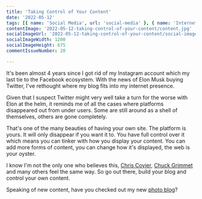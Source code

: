 ```yaml
---
title: 'Taking Control of Your Content'
date: '2022-05-12'
tags: [{ name: 'Social Media', url: 'social-media' }, { name: 'Internet', url: 'internet' }]
contentImage: '2022-05-12-taking-control-of-your-content/content.jpg'
socialImageUrl: '2022-05-12-taking-control-of-your-content/social-image.jpg'
socialImageWidth: 1200
socialImageHeight: 675
commentIssueNumber: 20

---
```


It's been almost 4 years since I got rid of my Instagram account which my last tie to the Facebook ecosystem. With the news of Elon Musk buying Twitter, I've rethought where my blog fits into my internet presence.

Given that I suspect Twitter might very well take a turn for the worse with Elon at the helm, it reminds me of all the cases where platforms disappeared out from under users. Some are still around as a shell of themselves, others are gone completely.

That's one of the many beauties of having your own site. The platform is yours. It will only disappear if you want it to. You have full control over it which means you can tinker with how you display your content. You can add more forms of content, you can change how it's displayed, the web is your oyster.

I know I'm not the only one who believes this, <a href="https://chriscoyier.net/2022/04/29/rss-3/" target="_blank" rel="noreferrer nofollow">Chris Coyier</a>, <a href="https://cagrimmett.com/thoughts/2022/04/26/why-blog/" target="_blank" rel="noreferrer nofollow">Chuck Grimmet</a> and many others feel the same way. So go out there, build your blog and control your own content.

Speaking of new content, have you checked out my new [photo blog](https://kpwags.com/photoblog)?